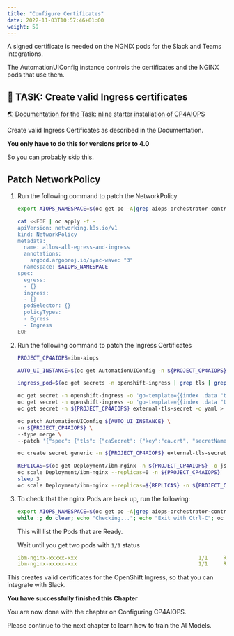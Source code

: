 ```yaml
---
title: "Configure Certificates"
date: 2022-11-03T10:57:46+01:00
weight: 59
---
```





A signed certificate is needed on the NGNIX pods for the Slack and Teams integrations.

The AutomationUIConfig instance controls the certificates and the NGINX pods that use them.




## 🚀 TASK: Create valid Ingress certificates

<a href="https://www.ibm.com/docs/en/cloud-paks/cloud-pak-aiops/3.7.0?topic=aiops-starter-installation" target="_blank" >🌏 Documentation for the Task: nline starter installation of CP4AIOPS</a>



Create valid Ingress Certificates as described in the Documentation.

<InlineNotification kind="error">

**You only have to do this for versions prior to 4.0**

So you can probably skip this.

</InlineNotification>


<Accordion>
<AccordionItem title="💡 Need Help?">








## Patch NetworkPolicy

1. Run the following command to patch the NetworkPolicy

    ```bash
    export AIOPS_NAMESPACE=$(oc get po -A|grep aiops-orchestrator-controller |awk '{print$1}')

    cat <<EOF | oc apply -f -
    apiVersion: networking.k8s.io/v1
    kind: NetworkPolicy
    metadata:
      name: allow-all-egress-and-ingress
      annotations:
        argocd.argoproj.io/sync-wave: "3"
      namespace: $AIOPS_NAMESPACE
    spec:
      egress:
      - {}
      ingress:
      - {}
      podSelector: {}
      policyTypes:
      - Egress
      - Ingress
    EOF
    ```


2. Run the following command to patch the Ingress Certificates

    ```bash
    PROJECT_CP4AIOPS=ibm-aiops

	AUTO_UI_INSTANCE=$(oc get AutomationUIConfig -n ${PROJECT_CP4AIOPS} --no-headers -o custom-columns=":metadata.name")

	ingress_pod=$(oc get secrets -n openshift-ingress | grep tls | grep -v router-metrics-certs-default | awk '{print $1}')

	oc get secret -n openshift-ingress -o 'go-template={{index .data "tls.crt"}}' ${ingress_pod} | base64 -d > cert.crt
	oc get secret -n openshift-ingress -o 'go-template={{index .data "tls.key"}}' ${ingress_pod} | base64 -d > cert.key
	oc get secret -n ${PROJECT_CP4AIOPS} external-tls-secret -o yaml > external-tls-secret.yaml

	oc patch AutomationUIConfig ${AUTO_UI_INSTANCE} \
	-n ${PROJECT_CP4AIOPS} \
	--type merge \
	--patch '{"spec": {"tls": {"caSecret": {"key":"ca.crt", "secretName": "external-tls-secret"}, "certificateSecret": { "secretName": "external-tls-secret"}}}}'

	oc create secret generic -n ${PROJECT_CP4AIOPS} external-tls-secret --from-file=cert.crt=cert.crt --from-file=cert.key=cert.key -o yaml --dry-run=client | oc apply -f -

	REPLICAS=$(oc get Deployment/ibm-nginx -n ${PROJECT_CP4AIOPS} -o jsonpath='{.spec.replicas}')
	oc scale Deployment/ibm-nginx --replicas=0 -n ${PROJECT_CP4AIOPS}
	sleep 3
	oc scale Deployment/ibm-nginx --replicas=${REPLICAS} -n ${PROJECT_CP4AIOPS}
    ```



3. To check that the nginx Pods are back up, run the following:

	```bash
	export AIOPS_NAMESPACE=$(oc get po -A|grep aiops-orchestrator-controller |awk '{print$1}')
	while :; do clear; echo "Checking..."; echo "Exit with Ctrl-C"; oc get po -n $AIOPS_NAMESPACE | grep nginx|grep -v ibm-nginx-tester|grep -v setup-nginx-job ; sleep 2; done
	```

	This will list the Pods that are Ready.

	Wait until you get two pods with `1/1` status

	```yaml
	ibm-nginx-xxxxx-xxx                                       1/1     Running     0               4h9m
	ibm-nginx-xxxxx-xxx                                       1/1     Running     0               4h9m
	```

<InlineNotification kind="info">

This creates valid certificates for the OpenShift Ingress, so that you can integrate with Slack.

</InlineNotification>

</AccordionItem>
</Accordion>



<InlineNotification kind="success">

**You have successfully finished this Chapter**

You are now done with the chapter on Configuring CP4AIOPS.

Please continue to the next chapter to learn how to train the AI Models.

</InlineNotification>